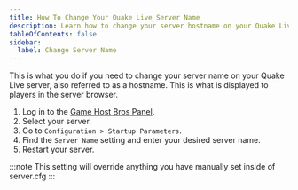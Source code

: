 ```yaml
---
title: How To Change Your Quake Live Server Name
description: Learn how to change your server hostname on your Quake Live server.
tableOfContents: false
sidebar:
  label: Change Server Name
---
```


This is what you do if you need to change your server name on your Quake Live server, also referred to as a hostname. This is what is displayed to players in the server browser.
<Steps>
1. Log in to the [Game Host Bros Panel](https://panel.gamehostbros.com/).
2. Select your server.
3. Go to `Configuration > Startup Parameters`.
4. Find the `Server Name` setting and enter your desired server name.
5. Restart your server.
</Steps>
:::note
This setting will override anything you have manually set inside of server.cfg
:::